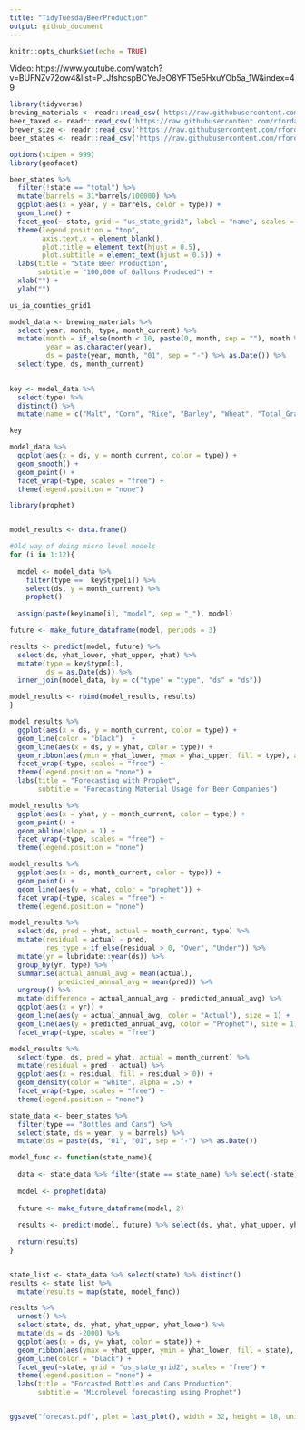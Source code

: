 ```yaml
---
title: "TidyTuesdayBeerProduction"
output: github_document
---
```


```r
knitr::opts_chunk$set(echo = TRUE)
```

Video: https://www.youtube.com/watch?v=BUFNZv72ow4&list=PLJfshcspBCYeJeO8YFT5e5HxuYOb5a_1W&index=49

```r
library(tidyverse)
brewing_materials <- readr::read_csv('https://raw.githubusercontent.com/rfordatascience/tidytuesday/master/data/2020/2020-03-31/brewing_materials.csv')
beer_taxed <- readr::read_csv('https://raw.githubusercontent.com/rfordatascience/tidytuesday/master/data/2020/2020-03-31/beer_taxed.csv')
brewer_size <- readr::read_csv('https://raw.githubusercontent.com/rfordatascience/tidytuesday/master/data/2020/2020-03-31/brewer_size.csv')
beer_states <- readr::read_csv('https://raw.githubusercontent.com/rfordatascience/tidytuesday/master/data/2020/2020-03-31/beer_states.csv')
```

```r
options(scipen = 999)
library(geofacet)

beer_states %>% 
  filter(!state == "total") %>% 
  mutate(barrels = 31*barrels/100000) %>% 
  ggplot(aes(x = year, y = barrels, color = type)) +
  geom_line() + 
  facet_geo(~ state, grid = "us_state_grid2", label = "name", scales = "free_y") +
  theme(legend.position = "top",
        axis.text.x = element_blank(),
        plot.title = element_text(hjust = 0.5),
        plot.subtitle = element_text(hjust = 0.5)) + 
  labs(title = "State Beer Production",
       subtitle = "100,000 of Gallons Produced") +
  xlab("") + 
  ylab("")
```



```r
us_ia_counties_grid1
```



```r
model_data <- brewing_materials %>% 
  select(year, month, type, month_current) %>% 
  mutate(month = if_else(month < 10, paste(0, month, sep = ""), month %>% as.character()),
         year = as.character(year),
         ds = paste(year, month, "01", sep = "-") %>% as.Date()) %>% 
  select(type, ds, month_current)
  

key <- model_data %>% 
  select(type) %>% 
  distinct() %>% 
  mutate(name = c("Malt", "Corn", "Rice", "Barley", "Wheat", "Total_Grain", "Sugar", "Hops_Dry", "Hops_Extract", "Other", "Total_Non_Grain", "Total_Used"))

key

model_data %>% 
  ggplot(aes(x = ds, y = month_current, color = type)) + 
  geom_smooth() + 
  geom_point() + 
  facet_wrap(~type, scales = "free") + 
  theme(legend.position = "none")
```




```r
library(prophet)


model_results <- data.frame()

#Old way of doing micro level models 
for (i in 1:12){
  
  model <- model_data %>% 
    filter(type ==  key$type[i]) %>% 
    select(ds, y = month_current) %>% 
    prophet()
  
  assign(paste(key$name[i], "model", sep = "_"), model)

future <- make_future_dataframe(model, periods = 3)  

results <- predict(model, future) %>% 
  select(ds, yhat_lower, yhat_upper, yhat) %>% 
  mutate(type = key$type[i],
         ds = as.Date(ds)) %>% 
  inner_join(model_data, by = c("type" = "type", "ds" = "ds"))

model_results <- rbind(model_results, results) 
}
```


```r
model_results %>% 
  ggplot(aes(x = ds, y = month_current, color = type)) + 
  geom_line(color = "black")  + 
  geom_line(aes(x = ds, y = yhat, color = type)) +
  geom_ribbon(aes(ymin = yhat_lower, ymax = yhat_upper, fill = type), alpha = .1) + 
  facet_wrap(~type, scales = "free") + 
  theme(legend.position = "none") + 
  labs(title = "Forecasting with Prophet",
       subtitle = "Forecasting Material Usage for Beer Companies")
```



```r
model_results %>% 
  ggplot(aes(x = yhat, y = month_current, color = type)) + 
  geom_point() + 
  geom_abline(slope = 1) + 
  facet_wrap(~type, scales = "free") + 
  theme(legend.position = "none") 
```

```r

model_results %>% 
  ggplot(aes(x = ds, month_current, color = type)) + 
  geom_point() + 
  geom_line(aes(y = yhat, color = "prophet")) + 
  facet_wrap(~type, scales = "free") + 
  theme(legend.position = "none")


```





```r
model_results %>% 
  select(ds, pred = yhat, actual = month_current, type) %>% 
  mutate(residual = actual - pred,
         res_type = if_else(residual > 0, "Over", "Under")) %>% 
  mutate(yr = lubridate::year(ds)) %>% 
  group_by(yr, type) %>% 
  summarise(actual_annual_avg = mean(actual),
            predicted_annual_avg = mean(pred)) %>% 
  ungroup() %>% 
  mutate(difference = actual_annual_avg - predicted_annual_avg) %>% 
  ggplot(aes(x = yr)) + 
  geom_line(aes(y = actual_annual_avg, color = "Actual"), size = 1) + 
  geom_line(aes(y = predicted_annual_avg, color = "Prophet"), size = 1) + 
  facet_wrap(~type, scales = "free")
```


```r
model_results %>% 
  select(type, ds, pred = yhat, actual = month_current) %>% 
  mutate(residual = pred - actual) %>%
  ggplot(aes(x = residual, fill = residual > 0)) + 
  geom_density(color = "white", alpha = .5) + 
  facet_wrap(~type, scales = "free") + 
  theme(legend.position = "none")
```



```r
state_data <- beer_states %>% 
  filter(type == "Bottles and Cans") %>%
  select(state, ds = year, y = barrels) %>%
  mutate(ds = paste(ds, "01", "01", sep = "-") %>% as.Date()) 
```


```r

model_func <- function(state_name){
  
  data <- state_data %>% filter(state == state_name) %>% select(-state)
  
  model <- prophet(data)
  
  future <- make_future_dataframe(model, 2)
  
  results <- predict(model, future) %>% select(ds, yhat, yhat_upper, yhat_lower)
  
  return(results)
}


state_list <- state_data %>% select(state) %>% distinct() 
results <- state_list %>% 
  mutate(results = map(state, model_func))

```


```r
results %>% 
  unnest() %>% 
  select(state, ds, yhat, yhat_upper, yhat_lower) %>%
  mutate(ds = ds -2000) %>% 
  ggplot(aes(x = ds, y= yhat, color = state)) +
  geom_ribbon(aes(ymax = yhat_upper, ymin = yhat_lower, fill = state), alpha = .1)  +
  geom_line(color = "black") + 
  facet_geo(~state, grid = "us_state_grid2", scales = "free") + 
  theme(legend.position = "none") + 
  labs(title = "Forcasted Bottles and Cans Production",
       subtitle = "Microlevel forecasting using Prophet")


ggsave("forecast.pdf", plot = last_plot(), width = 32, height = 18, units = "in")
```















